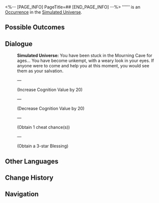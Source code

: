 <%-- [PAGE_INFO]
PageTitle=##
[END_PAGE_INFO] --%>
{{Stub}}
{{Simulated Universe Event Infobox
|id            = 1502
|title         = 
|image         = <!--TBA: undefined-->
|domains_su    = Unknown
|domains_swarm = 
|domains_gng   = 
|domains_du    = 
|domains_und   = 
|requirements  = 
|prev          = 
|next          = 
|characters    = 
|factions      = 
|order         = 
|order_du      = 
}}
'''''' is an [[Simulated Universe/Occurrence|Occurrence]] in the [[Simulated Universe]].

==Possible Outcomes==
{{Possible Outcomes
}}
<!--
==Gameplay Notes==
* 
-->
==Dialogue==
{{Dialogue Start}}
:'''Simulated Universe:''' You have been stuck in the Mourning Cave for ages... You have become unkempt, with a weary look in your eyes. If anyone were to come and help you at this moment, you would see them as your salvation.
:{{DIcon|Star}}  &mdash; 
:;(Increase Cognition Value by 20)
:{{DIcon|Star}}  &mdash; 
:;(Decrease Cognition Value by 20)
:{{DIcon|Star}}  &mdash; 
:;(Obtain 1 cheat chance(s))
:{{DIcon|Star}}  &mdash; 
:;(Obtain a 3-star Blessing)
{{Dialogue End}}

==Other Languages==
{{Other Languages
|en   = 
|zhs  = 
|zht  = 
|ja   = 
|ko   = 
|es   = 
|fr   = 
|ru   = 
|th   = 
|vi   = 
|de   = 
|id   = 
|pt   = 
}}

==Change History==
{{Change History|null}}

==Navigation==
{{Occurrence Navbox}}